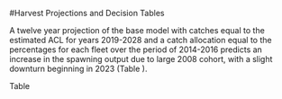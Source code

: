 
<!-- **************HARVEST PROJECTIONS AND DECISION TABLE****************** -->
#Harvest Projections and Decision Tables

A twelve year projection of the base model with catches equal to the estimated ACL for years 2019-2028 and a catch allocation equal to the percentages for each fleet over the period of 2014-2016 predicts an increase in the spawning output due to large 2008 cohort, with a slight downturn beginning in 2023 (Table \ref{tab:Forecast_mod1}). 

\hl{Add additional projection post STAR based upon the decision table.}

Table \ref{tab:Decision_table_mod1_back}